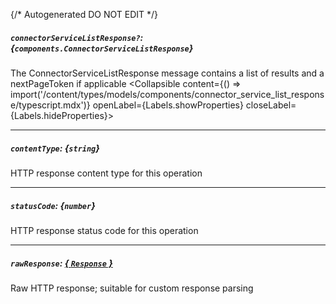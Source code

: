 {/* Autogenerated DO NOT EDIT  */}

##### `connectorServiceListResponse?`: *{`components.ConnectorServiceListResponse`}*
The ConnectorServiceListResponse message contains a list of results and a nextPageToken if applicable
<Collapsible content={() => import('/content/types/models/components/connector_service_list_response/typescript.mdx')} openLabel={Labels.showProperties} closeLabel={Labels.hideProperties}>
</Collapsible>

---
##### `contentType`: *{`string`}*
HTTP response content type for this operation

---
##### `statusCode`: *{`number`}*
HTTP response status code for this operation

---
##### `rawResponse`: [*{ `Response` }*](https://developer.mozilla.org/en-US/docs/Web/API/Response)
Raw HTTP response; suitable for custom response parsing


